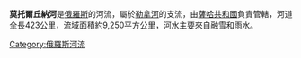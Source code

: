 {{Unreferenced|time=2022-01-05T03:13:09+00:00}}
'''莫托爾丘納河'''是[[俄羅斯|俄羅斯]]的河流，屬於[[勒拿河|勒拿河]]的支流，由[[薩哈共和國|薩哈共和國]]負責管轄，河道全長423公里，流域面積約9,250平方公里，河水主要來自融雪和雨水。

{{Russia-geo-stub}}

[[Category:俄羅斯河流|Category:俄羅斯河流]]